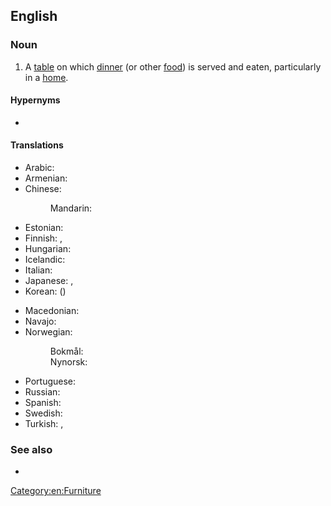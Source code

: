 ==English==

===Noun===
{{en-noun}}

# A [[table]] on which [[dinner]] (or other [[food]]) is served and eaten, particularly in a [[home]].

====Hypernyms====
* {{l|en|table}}

====Translations====
{{trans-top|table on which dinner is served}}
* Arabic: {{t|ar|سفرة|tr=súfra}}
* Armenian: {{t+|hy|ճաշասեղան}}
* Chinese:
*: Mandarin: {{t+|cmn|餐桌|tr=cānzhuō|sc=Hani}}
* Estonian: {{t+|et|söögilaud}}
* Finnish: {{t+|fi|ruokapöytä}}, {{t|fi|päivällispöytä}}
* Hungarian: {{t|hu|étkezőasztal}}
* Icelandic: {{t+|is|matarborð|n}}
* Italian: {{t|it|tavolo da cena|m}}
* Japanese: {{t+|ja|食卓|tr=しょくたく, shokutaku}}, {{t|ja|ディナーテーブル|tr=dinātēburu}}
* Korean: {{t+|ko|식탁}} ({{t+|ko|食卓|sc=Hani}})
{{trans-mid}}
* Macedonian: {{t|mk|трпезариска маса|f|tr=trpezáriska mása}}
* Navajo: {{t|nv|bikááʼ adání}}
* Norwegian:
*: Bokmål: {{t|nb|middagsbord|n}}
*: Nynorsk: {{t|nn|middagsbord|n}}
* Portuguese: {{t|pt|[[mesa]] [[de]] [[jantar]]|f}}
* Russian: {{t+|ru|обе́денный стол|m}}
* Spanish: {{t|es|mesa de comedor|f}}
* Swedish: {{t+|sv|middagsbord|n}}
* Turkish: {{t+|tr|sofra}}, {{t+|tr|desterhan}}
{{trans-bottom}}

===See also===
* {{l|en|dining table}}

[[Category:en:Furniture]]